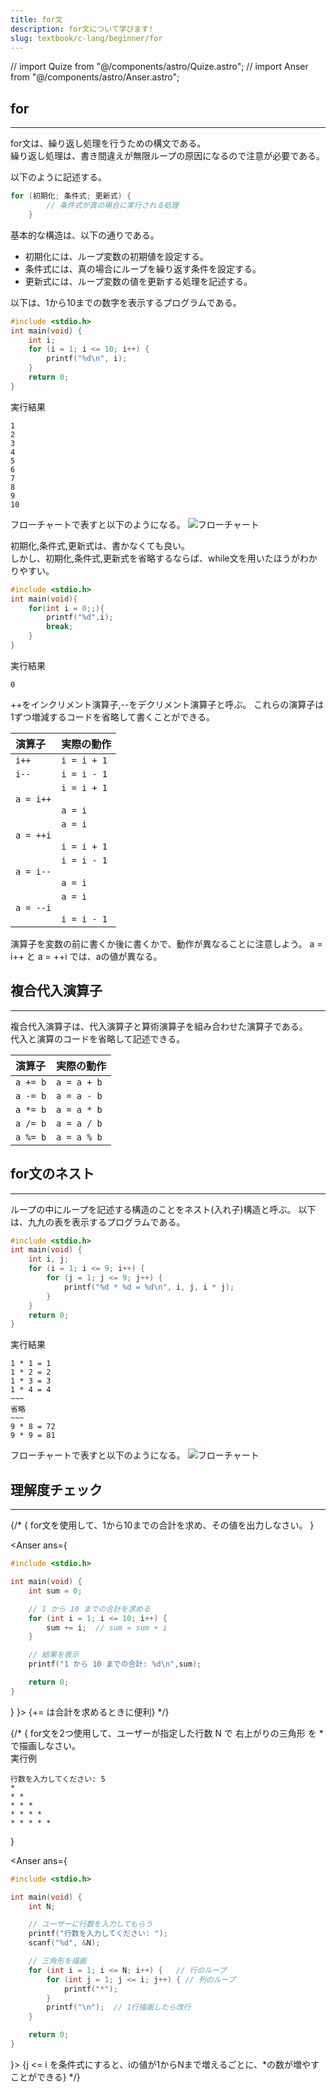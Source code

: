 ```yaml
---
title: for文
description: for文について学びます!
slug: textbook/c-lang/beginner/for
---
```


// import Quize from "@/components/astro/Quize.astro";
// import Anser from "@/components/astro/Anser.astro";

## for
---
for文は、繰り返し処理を行うための構文である。  
繰り返し処理は、書き間違えが無限ループの原因になるので注意が必要である。  

以下のように記述する。  

```c
for (初期化; 条件式; 更新式) {
        // 条件式が真の場合に実行される処理
    }
```

基本的な構造は、以下の通りである。  
- 初期化には、ループ変数の初期値を設定する。  
- 条件式には、真の場合にループを繰り返す条件を設定する。  
- 更新式には、ループ変数の値を更新する処理を記述する。  

以下は、1から10までの数字を表示するプログラムである。

```c
#include <stdio.h>
int main(void) {
    int i;
    for (i = 1; i <= 10; i++) {
        printf("%d\n", i);
    }
    return 0;
}
```
実行結果
```
1
2
3
4
5
6
7
8
9
10
```

フローチャートで表すと以下のようになる。
![フローチャート](/fc_1_10_for.drawio.svg)


初期化,条件式,更新式は、書かなくても良い。  
しかし、初期化,条件式,更新式を省略するならば、while文を用いたほうがわかりやすい。

```c
#include <stdio.h>
int main(void){
    for(int i = 0;;){
        printf("%d",i);
        break;
    }
}
```
実行結果
```
0
```

<Aside type="tip">
++をインクリメント演算子,--をデクリメント演算子と呼ぶ。  
これらの演算子は1ずつ増減するコードを省略して書くことができる。 

| 演算子  | 実際の動作 |
|:-------|:--------|
| `i++`   | `i = i + 1` |
| `i--`   | `i = i - 1` |
| `a = i++` | `i = i + 1` <br></br> `a = i` |
| `a = ++i` | `a = i` <br></br> `i = i + 1` |
| `a = i--` | `i = i - 1` <br></br> `a = i` |
| `a = --i` | `a = i` <br></br> `i = i - 1` |

演算子を変数の前に書くか後に書くかで、動作が異なることに注意しよう。 
a = i++ と a = ++i では、aの値が異なる。  


</Aside>

## 複合代入演算子
---

複合代入演算子は、代入演算子と算術演算子を組み合わせた演算子である。  
代入と演算のコードを省略して記述できる。

| 演算子 | 実際の動作 |
|:-------|:--------|
| `a += b` | `a = a + b` |
| `a -= b` | `a = a - b` |
| `a *= b` | `a = a * b` |
| `a /= b` | `a = a / b` |
| `a %= b` | `a = a % b` |

## for文のネスト
---

ループの中にループを記述する構造のことをネスト(入れ子)構造と呼ぶ。
以下は、九九の表を表示するプログラムである。

```c
#include <stdio.h>
int main(void) {
    int i, j;
    for (i = 1; i <= 9; i++) {
        for (j = 1; j <= 9; j++) {
            printf("%d * %d = %d\n", i, j, i * j);
        }
    }
    return 0;
}
```

実行結果
```
1 * 1 = 1
1 * 2 = 2
1 * 3 = 3
1 * 4 = 4
~~~
省略
~~~
9 * 8 = 72
9 * 9 = 81
```


フローチャートで表すと以下のようになる。
![フローチャート](/fc_99_for.drawio.svg)

## 理解度チェック
---

{/* <Quize>
{
for文を使用して、1から10までの合計を求め、その値を出力しなさい。
}
</Quize>

<Anser ans={
```c
#include <stdio.h>

int main(void) {
    int sum = 0;

    // 1 から 10 までの合計を求める
    for (int i = 1; i <= 10; i++) {
        sum += i;  // sum = sum + i
    }

    // 結果を表示
    printf("1 から 10 までの合計: %d\n",sum);

    return 0;
}
```    
}
}>
{+= は合計を求めるときに便利}
</Anser> */}

{/* <Quize>
{
for文を2つ使用して、ユーザーが指定した行数 N で 右上がりの三角形 を * で描画しなさい。  
実行例
```
行数を入力してください: 5
* 
* * 
* * * 
* * * * 
* * * * * 
```
}
</Quize>

<Anser ans={
```c
#include <stdio.h>

int main(void) {
    int N;

    // ユーザーに行数を入力してもらう
    printf("行数を入力してください: ");
    scanf("%d", &N);

    // 三角形を描画
    for (int i = 1; i <= N; i++) {   // 行のループ
        for (int j = 1; j <= i; j++) { // 列のループ
            printf("*");
        }
        printf("\n");  // 1行描画したら改行
    }

    return 0;
}
```
}>
{j <= i を条件式にすると、iの値が1からNまで増えるごとに、*の数が増やすことができる}
</Anser> */}










